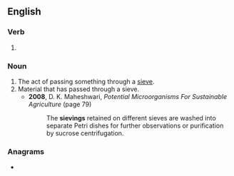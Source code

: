 ==English==

===Verb===
{{head|en|verb form}}

# {{present participle of|sieve|lang=en|nocat=1}}

===Noun===
{{en-noun}}

# The act of passing something through a [[sieve]].
# Material that has passed through a sieve.
#* '''2008''', D. K. Maheshwari, ''Potential Microorganisms For Sustainable Agriculture'' (page 79)
#*: The '''sievings''' retained on different sieves are washed into separate Petri dishes for further observations or purification by sucrose centrifugation.

===Anagrams===
* {{anagrams|en|a=egiinsv|gives in|viseing|viséing}}
